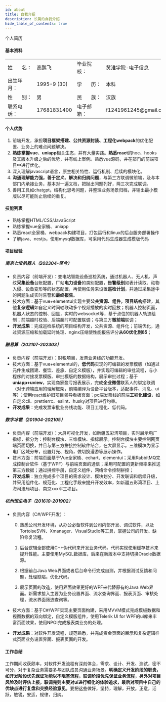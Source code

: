 ```yaml
---
id: about
title: 自我介绍
description: 长篙的自我介绍
hide_table_of_contents: true
---
```


<div style={{ textAlign: 'center', fontSize: '30px' }}>个人简历</div>

#### 基本资料

<div style={{ marginBottom: '20px' }}>
  <table style={{ borderCollapse: 'collapse', width: '100%', display: 'flex' }}>
    <tbody style={{ display: 'flex', flexDirection: 'column', flex: 1 }}>
      <tr>
        <td style={{ width: '140px', padding: '5px', border: 'none' }}>姓&nbsp;&nbsp;&nbsp;&nbsp;&nbsp;&nbsp;&nbsp;名：</td>
        <td style={{ width: '140px', padding: '5px', border: 'none' }}>高鹏飞</td>
        <td style={{ width: '140px', padding: '5px', border: 'none' }}>毕业院校：</td>
        <td style={{ width: '140px', padding: '5px', border: 'none' }}>黄淮学院-电子信息</td>
      </tr>
      <tr>
        <td style={{ width: '140px', padding: '5px', border: 'none' }}>出生年月：</td>
        <td style={{ width: '140px', padding: '5px', border: 'none' }}>1995-9 (30)</td>
        <td style={{ width: '140px', padding: '5px', border: 'none' }}>学&nbsp;&nbsp;&nbsp;&nbsp;&nbsp;&nbsp;&nbsp;历：</td>
        <td style={{ width: '140px', padding: '5px', border: 'none' }}>本科</td>
      </tr>
      <tr>
        <td style={{ width: '140px', padding: '5px', border: 'none' }}>性&nbsp;&nbsp;&nbsp;&nbsp;&nbsp;&nbsp;&nbsp;别：</td>
        <td style={{ width: '140px', padding: '5px', border: 'none' }}>男</td>
        <td style={{ width: '140px', padding: '5px', border: 'none' }}>民&nbsp;&nbsp;&nbsp;&nbsp;&nbsp;&nbsp;&nbsp;族：</td>
        <td style={{ width: '140px', padding: '5px', border: 'none' }}>汉族</td>
      </tr>
      <tr>
        <td style={{ width: '140px', padding: '5px', border: 'none' }}>联系电话：</td>
        <td style={{ width: '140px', padding: '5px', border: 'none' }}>17681831400</td>
        <td style={{ width: '140px', padding: '5px', border: 'none' }}>电子邮箱：</td>
        <td style={{ width: '140px', padding: '5px', border: 'none' }}>f1241961245@gmail.com</td>
      </tr>
    </tbody>
  </table>
</div>

#### 个人优势

1. 前端开发，承担**项目框架搭建、公共资源封装、工程化webpack**的优化配置、业务上的难点问题解决。
2. **熟练掌握vue**、**uniapp**相关生态，并有大量实践。**熟悉react**的hoc、hooks及其版本升级之后的优势，并有线上案例。熟悉vue源码，并在部门的前端项目中进行优化。
3. 深入理解javascript语言，原生相关特性、运行机制、后续的模块化。
4. **沟通理解能力强，善于定义、解决和归纳问题**，与第三方联调微前端，及与本部门内承接业务，基本对一遍文档，把抛出问题列好，两三次完成联调。
5. 善用工具如chatgpt，结构化思考问题，并整理业务场景归档，并输出最小模版以尽可能防止后续的重复。

#### 技能列表

- 熟练掌握HTML/CSS/JavaScript
- 熟练掌握vue全家桶、uniapp
- 熟悉react全家桶、webpack构建项目，打包运行和linux的后台服务部署操作
- 了解java、nestjs，使用mysql数据库，可采用代码生成器生成模版代码

#### 项目经验

##### 南京七宝机器人（202304-至今）
- 负责内容（前端开发）：变电站智能设备巡检系统，通过机器人、无人机、声纹**采集设备**台账配置，厂站**电力设备**的类别配置，**告警级别**如表计读取、动物入侵、设备变形等的状态配置，再使用任务来设置**巡检计划**，并通过采集途中的问题生成实时告警和**最终报告**。
- 技术方面：基于vue+elementui实现主要**公共资源、组件，项目结构**搭建，其他**复杂逻辑**如自定义时间轴联动多个视频播放的实时回放；机器人控制页面，机器人状态的控制、回显，实时的websocket等，基于点位的机器人轨迹绘制；前端超时校验、后端超时可配置联调；与第三方**微前端**联调；
- **开发成果**：完成巡检系统的项目结构开发，公共资源、组件化；前端优化，通过资源压缩和加载延时处理、nginx压缩使性能报告评分**从60优化到85**；

##### 融易算（202107-202303）
- 负责内容（前端开发）：财税项目，发票业务线的功能开发。
- 技术方面：基于vue+elementui的，**低代码**实现的可编辑的发票模版（如通过元件生成团建、餐饮、差旅、自定义模版），并实现可编辑的审批流程，与小程序的对接发票模版、审批模版的数据结构，展示审批过程；基于**uniapp+uview**，实现商家盈亏报表展示，完成**企业微信**联系人的绑定联调（对于跨端应用的理解框架，前端编译为设备平台版本，适配事件、消息、ui等）；使用react维护旧项目领导看板页面；pc端发票线的前端**工程化建设**，如自定义cli、prettierrc、eslint、husky对项目进行约束。
- **开发成果**：完成发票审批业务线功能、项目工程化、低代码。

##### 数字冰雹（201904-202105）

- 负责内容（前端开发）：大屏可视化开发，如新疆五彩湾项目，实时展示电厂指标，拆分为：控制台模块、三维模块、指标展示。控制台模块主要控制网页端页面切换，并且与第三方拼接控制软件结合，在大屏显示。三维模块为显示电厂区域分布，设置灯光、视角，做切换漫游等展示操作。
- 技术方面：前端页面基于Vue全家桶、echart、elementui；采用RabbitMQ完成控制台软件（基于WPF）与前端页面的通信；采用可配置的更新频率来推送第三方数据；通过拼控手册，自定义组件，网络命令控制拼控；
- **开发成果**：独立完成多个项目的需求设计、模块划分、开发联调和后续升级，并采用组件化、规范化、工程化手段来提升开发效率，如新疆五彩湾项目、上海司法局项目、南京xxx军工项目。

##### 杭州恒生电子（201610-201902）

- 负责内容（C#/WPF开发）：

  0. 熟悉公司开发环境，从办公必备软件到公司内部开发、调试软件，以及TortoiseSVN、Xmanager、VisualStudio等工具，掌握公司的开发、缺陷修复流程。

  1. 后台逻辑全部使用C++伪代码来开发业务代码。代码实现使用缓存技术来提升性能。主要使用MySQL数据库，后来在新版本中支持切换Oracle数据源。

  2. 根据前台Java Web界面或者后台命令行完成自测，并根据测试反馈和问题，处理缺陷，优化代码。

  3. 展示页面的改造，使用界面效果更好的WPF来代替原有的Java Web界面。新需求接入主要为业务设置界面、流水查询界面、报表页面、审核处理，流水界面筛选查询等。

- 技术方面：基于C#/WPF实现主要页面构建，采用MVVM模式完成模板数据和视图数据的双向绑定，自定义模版组件，使用Telerik UI for WPF的ui库来丰富页面效果，使用NPOI完成报表类业务的处理。

- **开发成果**：对软件开发流程，规范熟悉，并完成资金页面的展示和复杂逻辑样式页面业务设置界面、报表页面的开发。

#### 工作总结

​		工作期间收获颇丰，对软件开发流程有深刻体会，需求、设计、开发、测试，密不可分，对于复杂业务需要多与团队成员沟通业务场景。**明确定义开发阶段的职责，如开发阶段优先保证功能以不阻塞流程，联调阶段优先保证业务流程，另外对项目风险及时评估上报，联调完则主要对ui进行细化的体验追求，最后对项目中自己的优缺点进行复盘和交换经验意见**。要把这些做好，坚持，理解，开放，正意，活跃，敏锐，安适，规律，归纳。 